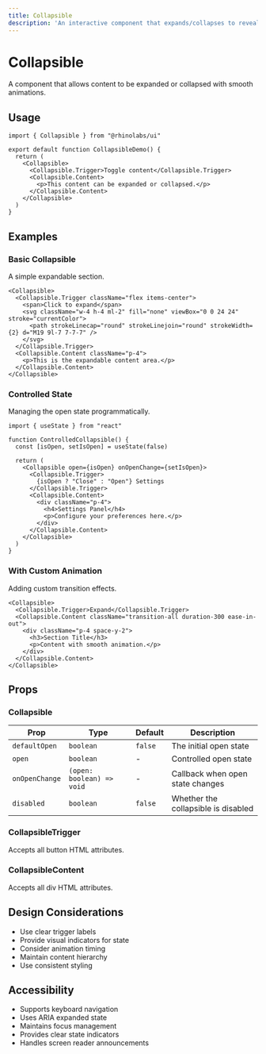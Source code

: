 ```yaml
---
title: Collapsible
description: 'An interactive component that expands/collapses to reveal/hide content.'
---
```


# Collapsible

A component that allows content to be expanded or collapsed with smooth animations.

## Usage

```tsx
import { Collapsible } from "@rhinolabs/ui"

export default function CollapsibleDemo() {
  return (
    <Collapsible>
      <Collapsible.Trigger>Toggle content</Collapsible.Trigger>
      <Collapsible.Content>
        <p>This content can be expanded or collapsed.</p>
      </Collapsible.Content>
    </Collapsible>
  )
}
```

## Examples

### Basic Collapsible

A simple expandable section.

```tsx
<Collapsible>
  <Collapsible.Trigger className="flex items-center">
    <span>Click to expand</span>
    <svg className="w-4 h-4 ml-2" fill="none" viewBox="0 0 24 24" stroke="currentColor">
      <path strokeLinecap="round" strokeLinejoin="round" strokeWidth={2} d="M19 9l-7 7-7-7" />
    </svg>
  </Collapsible.Trigger>
  <Collapsible.Content className="p-4">
    <p>This is the expandable content area.</p>
  </Collapsible.Content>
</Collapsible>
```

### Controlled State

Managing the open state programmatically.

```tsx
import { useState } from "react"

function ControlledCollapsible() {
  const [isOpen, setIsOpen] = useState(false)

  return (
    <Collapsible open={isOpen} onOpenChange={setIsOpen}>
      <Collapsible.Trigger>
        {isOpen ? "Close" : "Open"} Settings
      </Collapsible.Trigger>
      <Collapsible.Content>
        <div className="p-4">
          <h4>Settings Panel</h4>
          <p>Configure your preferences here.</p>
        </div>
      </Collapsible.Content>
    </Collapsible>
  )
}
```

### With Custom Animation

Adding custom transition effects.

```tsx
<Collapsible>
  <Collapsible.Trigger>Expand</Collapsible.Trigger>
  <Collapsible.Content className="transition-all duration-300 ease-in-out">
    <div className="p-4 space-y-2">
      <h3>Section Title</h3>
      <p>Content with smooth animation.</p>
    </div>
  </Collapsible.Content>
</Collapsible>
```

## Props

### Collapsible

| Prop | Type | Default | Description |
|------|------|---------|-------------|
| `defaultOpen` | `boolean` | `false` | The initial open state |
| `open` | `boolean` | - | Controlled open state |
| `onOpenChange` | `(open: boolean) => void` | - | Callback when open state changes |
| `disabled` | `boolean` | `false` | Whether the collapsible is disabled |

### CollapsibleTrigger

Accepts all button HTML attributes.

### CollapsibleContent

Accepts all div HTML attributes.

## Design Considerations

- Use clear trigger labels
- Provide visual indicators for state
- Consider animation timing
- Maintain content hierarchy
- Use consistent styling

## Accessibility

- Supports keyboard navigation
- Uses ARIA expanded state
- Maintains focus management
- Provides clear state indicators
- Handles screen reader announcements
